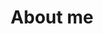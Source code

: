 ---
title: "About me"
description: A minimal library for access control. It is designed to be used together with opaque access tokens by providing a simple interface to define roles with different access permissions and verifying requests to resources.
  
---